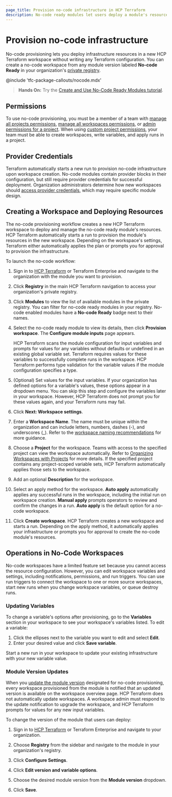 ```yaml
---
page_title: Provision no-code infrastructure in HCP Terraform
description: No-code ready modules let users deploy a module's resources without writing configuration. Learn how to provision infrastructure from a no-code ready module.
---
```


# Provision no-code infrastructure

No-code provisioning lets you deploy infrastructure resources in a new HCP Terraform workspace without writing any Terraform configuration. You can create a no-code workspace from any module version labeled **No-code Ready** in your organization's [private registry](/terraform/cloud-docs/registry).

<!-- BEGIN: TFC:only name:pnp-callout -->
@include 'tfc-package-callouts/nocode.mdx'
<!-- END: TFC:only name:pnp-callout -->

> **Hands On:** Try the [Create and Use No-Code Ready Modules tutorial](/terraform/tutorials/cloud/no-code-provisioning).

## Permissions

To use no-code provisioning, you must be a member of a team with [manage all projects permissions](/terraform/cloud-docs/users-teams-organizations/permissions/organization#manage-all-projects), [manage all workspaces permissions](/terraform/cloud-docs/users-teams-organizations/permissions/organization#manage-all-workspaces), or [admin permissions for a project](/terraform/cloud-docs/users-teams-organizations/permissions/project#project-admin). When using [custom project permissions](/terraform/cloud-docs/users-teams-organizations/permissions/project), your team must be able to create workspaces, write variables, and apply runs in a project.

## Provider Credentials

Terraform automatically starts a new run to provision no-code infrastructure upon workspace creation. No-code modules contain provider blocks in their configuration, but still require provider credentials for successful deployment. Organization administrators determine how new workspaces should [access provider credentials](/terraform/cloud-docs/workspaces/no-code-provisioning/module-design#provider-credentials), which may require specific module design.

## Creating a Workspace and Deploying Resources

The no-code provisioning workflow creates a new HCP Terraform workspace to deploy and manage the no-code ready module's resources. HCP Terraform automatically starts a run to provision the module's resources in the new workspace. Depending on the workspace's settings, Terraform either automatically applies the plan or prompts you for approval to provision the infrastructure.

To launch the no-code workflow:

1. Sign in to [HCP Terraform](https://app.terraform.io/) or Terraform Enterprise and navigate to the organization with the module you want to provision.

1. Click **Registry** in the main HCP Terraform navigation to access your organization's private registry.

1. Click **Modules** to view the list of available modules in the private registry. You can filter for no-code ready modules in your registry. No-code enabled modules have a **No-code Ready** badge next to their names.

1. Select the no-code ready module to view its details, then click **Provision workspace**. The **Configure module inputs** page appears.

     HCP Terraform scans the module configuration for input variables and prompts for values for any variables without defaults or undefined in an existing global variable set. Terraform requires values for these variables to successfully complete runs in the workspace. HCP Terraform performs type validation for the variable values if the module configuration specifies a type.

1. (Optional) Set values for the input variables. If your organization has defined options for a variable's values, these options appear in a dropdown menu. You can skip this step and configure the variables later in your workspace. However, HCP Terraform does not prompt you for these values again, and your Terraform runs may fail.

1. Click **Next: Workspace settings**.

1. Enter a **Workspace Name**. The name must be unique within the organization and can include letters, numbers, dashes (-), and underscores (_). Refer to the [workspace naming recommendations](/terraform/cloud-docs/workspaces/create#workspace-naming) for more guidance.

1. Choose a **Project** for the workspace. Teams with access to the specified project can view the workspace automatically. Refer to [Organizing Workspaces with Projects](/terraform/cloud-docs/projects/manage) for more details. If the specified project contains any project-scoped variable sets, HCP Terraform automatically applies those sets to the workspace.

1. Add an optional **Description** for the workspace.

1. Select an apply method for the workspace. **Auto apply** automatically applies any successful runs in the workspace, including the initial run on workspace creation. **Manual apply** prompts operators to review and confirm the changes in a run. **Auto apply** is the default option for a no-code workspace.

1. Click **Create workspace**. HCP Terraform creates a new workspace and starts a run. Depending on the apply method, it automatically applies your infrastructure or prompts you for approval to create the no-code module's resources.

## Operations in No-Code Workspaces

No-code workspaces have a limited feature set because you cannot access the resource configuration. However, you can edit workspace variables and settings, including notifications, permissions, and run triggers. You can use run triggers to connect the workspace to one or more source workspaces, start new runs when you change workspace variables, or queue destroy runs.

### Updating Variables

To change a variable's options after provisioning, go to the **Variables** section in your workspace to see your workspace's variables listed. To edit a variable:
1. Click the ellipses next to the variable you want to edit and select **Edit**.
2. Enter your desired value and click **Save variable**.

Start a new run in your workspace to update your existing infrastructure with your new variable value.

### Module Version Updates

When you [update the module version](/terraform/cloud-docs/workspaces/no-code-provisioning/module-design#updating-a-module-s-version) designated for no-code provisioning, every workspace provisioned from the module is notified that an updated version is available on the workspace overview page. HCP Terraform does not automatically update workspaces. A workspace admin must respond to the update notification to upgrade the workspace, and HCP Terraform prompts for values for any new input variables.

To change the version of the module that users can deploy:

1. Sign in to [HCP Terraform](https://app.terraform.io/) or Terraform Enterprise and navigate to your organization.

1. Choose **Registry** from the sidebar and navigate to the module in your organization's registry.

1. Click **Configure Settings**.

1. Click **Edit version and variable options**.

1. Choose the desired module version from the **Module version** dropdown.

1. Click **Save**.
